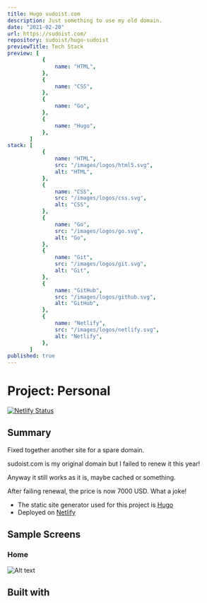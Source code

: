 ```yaml
---
title: Hugo sudoist.com
description: Just something to use my old domain.
date: "2021-02-20"
url: https://sudoist.com/
repository: sudoist/hugo-sudoist
previewTitle: Tech Stack
preview: [
           {
               name: "HTML",
           },
           {
               name: "CSS",
           },
           {
               name: "Go",
           },
           {
               name: "Hugo",
           },
       ]
stack: [
           {
               name: "HTML",
               src: "/images/logos/html5.svg",
               alt: "HTML",
           },
           {
               name: "CSS",
               src: "/images/logos/css.svg",
               alt: "CSS",
           },
           {
               name: "Go",
               src: "/images/logos/go.svg",
               alt: "Go",
           },
           {
               name: "Git",
               src: "/images/logos/git.svg",
               alt: "Git",
           },
           {
               name: "GitHub",
               src: "/images/logos/github.svg",
               alt: "GitHub",
           },
           {
               name: "Netlify",
               src: "/images/logos/netlify.svg",
               alt: "Netlify",
           },
       ]
published: true
---
```


# Project: Personal

[![Netlify Status](https://api.netlify.com/api/v1/badges/6192ad32-2700-4927-9850-f225ad0ad309/deploy-status)](https://app.netlify.com/sites/hugo-sudoist/deploys)

## Summary

Fixed together another site for a spare domain.

sudoist.com is my original domain but I failed to renew it this year!

Anyway it still works as it is, maybe cached or something.

After failing renewal, the price is now 7000 USD. What a joke!

- The static site generator used for this project is [Hugo](https://gohugo.io/)
- Deployed on [Netlify](https://www.netlify.com/)


## Sample Screens

### Home

![Alt text](https://res.cloudinary.com/langitlupakintoncloud/image/upload/v1711642109/projects.jcos.io/jgbof9nihzilxjjnvvvv.png "Home")


## Built with
